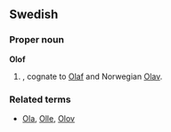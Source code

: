 ==Swedish==

===Proper noun===
'''Olof'''

# {{given name|male||sv:}}, cognate to [[Olaf]] and Norwegian [[Olav]].

===Related terms===
*[[Ola]], [[Olle]], [[Olov]]
